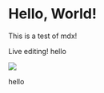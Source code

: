 
# Hello, World!

This is a test of mdx!

Live editing!
hello

<!-- ![Example Image](/images/sun.png) -->

<Image src={mountain.url} lqip={mountain.lqip}/>

hello